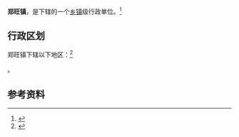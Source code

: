 {{中国乡级行政区|37/13/12/108/000}}

'''郑旺镇'''，是{{PRC admin/fullname|37/13/12/108/000|3}}下辖的一个[[乡镇|乡镇]]级行政单位。<ref>{{PRC admin/ref sgc|{{PRC admin/parent|37/13/12/108/000}}}}</ref>

== 行政区划 ==

郑旺镇下辖以下地区：<ref>{{PRC admin/ref sgc|37/13/12/108/000}}</ref>

{{PRC admin/children|37/13/12/108/000}}。

== 参考资料 ==

{{reflist}}

{{行政区划小作品}}
{{PRC admin/navcat|37/13/12/108/000}}